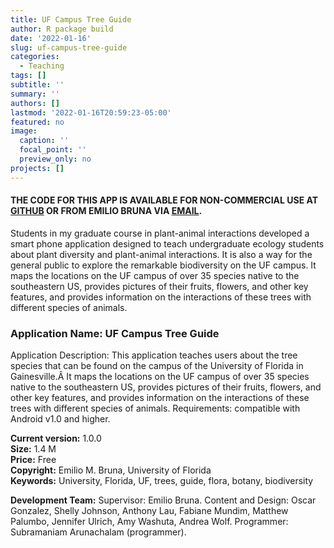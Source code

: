 ```yaml
---
title: UF Campus Tree Guide
author: R package build
date: '2022-01-16'
slug: uf-campus-tree-guide
categories:
  - Teaching
tags: []
subtitle: ''
summary: ''
authors: []
lastmod: '2022-01-16T20:59:23-05:00'
featured: no
image:
  caption: ''
  focal_point: ''
  preview_only: no
projects: []
---
```


#### THE CODE FOR THIS APP IS AVAILABLE FOR NON-COMMERCIAL USE AT [GITHUB](https://github.com/embruna/UF-tree-guide-for-smartphones) OR FROM EMILIO BRUNA VIA [EMAIL](embruna@ufl.edu).

Students in my graduate course in plant-animal interactions developed a smart phone application designed to teach undergraduate ecology students about plant diversity and plant-animal interactions. It is also a way for the general public to explore the remarkable biodiversity on the UF campus. It maps the locations on the UF campus of over 35 species native to the southeastern US, provides pictures of their fruits, flowers, and other key features, and provides information on the interactions of these trees with different species of animals.

### Application Name: UF Campus Tree Guide
Application Description: This application teaches users about the tree species that can be found on the campus of the University of Florida in Gainesville.Â  It maps the locations on the UF campus of over 35 species native to the southeastern US, provides pictures of their fruits, flowers, and other key features, and provides information on the interactions of these trees with different species of animals.
Requirements: compatible with Android v1.0 and higher.

**Current version:** 1.0.0  
**Size:** 1.4 M  
**Price:** Free  
**Copyright:** Emilio M. Bruna, University of Florida  
**Keywords:** University, Florida, UF, trees, guide, flora, botany, biodiversity  

**Development Team:** Supervisor: Emilio Bruna. Content and Design: Oscar Gonzalez, Shelly Johnson, Anthony Lau, Fabiane Mundim, Matthew Palumbo, Jennifer Ulrich, Amy Washuta, Andrea Wolf. Programmer: Subramaniam Arunachalam (programmer).  

